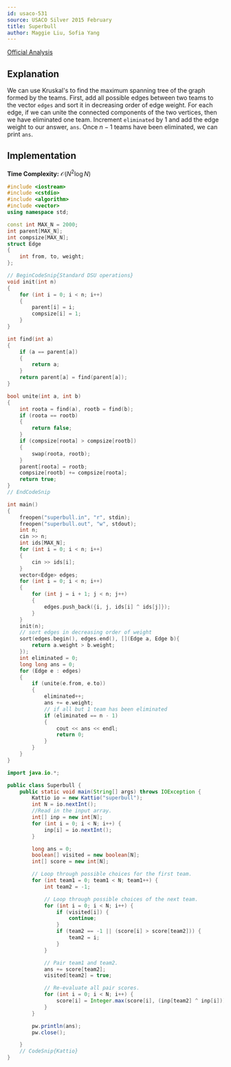```yaml
---
id: usaco-531
source: USACO Silver 2015 February
title: Superbull
author: Maggie Liu, Sofia Yang
---
```


[Official Analysis](http://www.usaco.org/current/data/sol_superbull_silver.html)

## Explanation

We can use Kruskal's to find the maximum spanning tree of the graph formed by
the teams. First, add all possible edges between two teams to the vector
$\texttt{edges}$ and sort it in decreasing order of edge weight. For each edge,
if we can unite the connected components of the two vertices, then we have
eliminated one team. Increment $\texttt{eliminated}$ by $1$ and add the edge
weight to our answer, $\texttt{ans}$. Once $n - 1$ teams have been eliminated,
we can print $\texttt{ans}$.

## Implementation

**Time Complexity:** $\mathcal{O}(N^2 \log N)$

<LanguageSection>

<CPPSection>

```cpp
#include <iostream>
#include <cstdio>
#include <algorithm>
#include <vector>
using namespace std;

const int MAX_N = 2000;
int parent[MAX_N];
int compsize[MAX_N];
struct Edge
{
	int from, to, weight;
};

// BeginCodeSnip{Standard DSU operations}
void init(int n)
{
	for (int i = 0; i < n; i++)
	{
		parent[i] = i;
		compsize[i] = 1;
	}
}

int find(int a)
{
	if (a == parent[a])
	{
		return a;
	}
	return parent[a] = find(parent[a]);
}

bool unite(int a, int b)
{
	int roota = find(a), rootb = find(b);
	if (roota == rootb)
	{
		return false;
	}
	if (compsize[roota] > compsize[rootb])
	{
		swap(roota, rootb);
	}
	parent[roota] = rootb;
	compsize[rootb] += compsize[roota];
	return true;
}
// EndCodeSnip

int main()
{
	freopen("superbull.in", "r", stdin);
	freopen("superbull.out", "w", stdout);
	int n;
	cin >> n;
	int ids[MAX_N];
	for (int i = 0; i < n; i++)
	{
		cin >> ids[i];
	}
	vector<Edge> edges;
	for (int i = 0; i < n; i++)
	{
		for (int j = i + 1; j < n; j++)
		{
			edges.push_back({i, j, ids[i] ^ ids[j]});
		}
	}
	init(n);
	// sort edges in decreasing order of weight
	sort(edges.begin(), edges.end(), [](Edge a, Edge b){
		return a.weight > b.weight;
	});
	int eliminated = 0;
	long long ans = 0;
	for (Edge e : edges)
	{
		if (unite(e.from, e.to))
		{
			eliminated++;
			ans += e.weight;
			// if all but 1 team has been eliminated
			if (eliminated == n - 1)
			{
				cout << ans << endl;
				return 0;
			}
		}
	}
}
```

</CPPSection>

<JavaSection>

```java
import java.io.*;

public class Superbull {
	public static void main(String[] args) throws IOException {
		Kattio io = new Kattio("superbull");
		int N = io.nextInt();
		//Read in the input array.
		int[] inp = new int[N];
		for (int i = 0; i < N; i++) {
			inp[i] = io.nextInt();
		}

		long ans = 0;
		boolean[] visited = new boolean[N];
		int[] score = new int[N];

		// Loop through possible choices for the first team.
		for (int team1 = 0; team1 < N; team1++) {
			int team2 = -1;

			// Loop through possible choices of the next team.
			for (int i = 0; i < N; i++) {
				if (visited[i]) {
					continue;
				}
				if (team2 == -1 || (score[i] > score[team2])) {
					team2 = i;
				}
			}

			// Pair team1 and team2.
			ans += score[team2];
			visited[team2] = true;

			// Re-evaluate all pair scores.
			for (int i = 0; i < N; i++) {
				score[i] = Integer.max(score[i], (inp[team2] ^ inp[i]));
			}
		}

		pw.println(ans);
		pw.close();

	}
	// CodeSnip{Kattio}
}

```

</JavaSection>


</LanguageSection>
